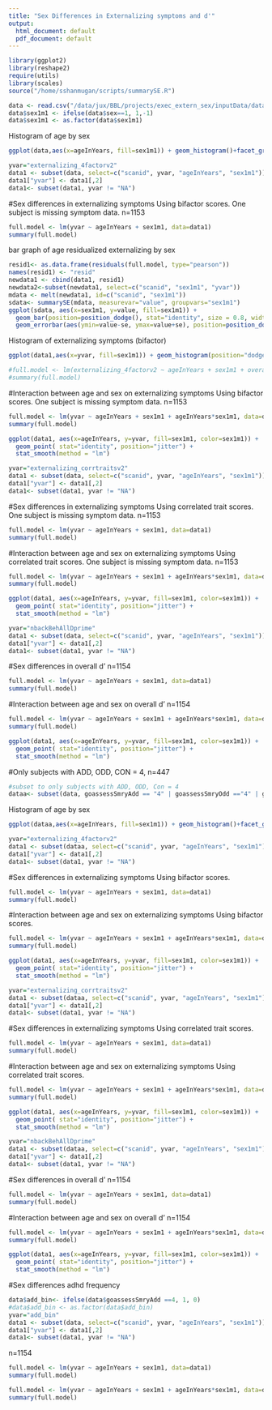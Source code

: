 ```yaml
---
title: "Sex Differences in Externalizing symptoms and d'"
output:
  html_document: default
  pdf_document: default
---
```


```r
library(ggplot2)
library(reshape2)
require(utils)
library(scales)
source("/home/sshanmugan/scripts/summarySE.R")
```


```r
data <- read.csv("/data/jux/BBL/projects/exec_extern_sex/inputData/data_agg/nback_n1154_from1601_20180827.csv")
data$sex1m1 <- ifelse(data$sex==1, 1,-1)
data$sex1m1 <- as.factor(data$sex1m1)
```

Histogram of age by sex

```r
ggplot(data,aes(x=ageInYears, fill=sex1m1)) + geom_histogram()+facet_grid(~sex1m1)
```

```r

yvar="externalizing_4factorv2"
data1 <- subset(data, select=c("scanid", yvar, "ageInYears", "sex1m1"))
data1["yvar"] <- data1[,2]
data1<- subset(data1, yvar != "NA")
```

#Sex differences in externalizing symptoms 
Using bifactor scores. One subject is missing symptom data. n=1153
```r
full.model <- lm(yvar ~ ageInYears + sex1m1, data=data1)
summary(full.model)
```

bar graph of age residualized externalizing by sex
```r
resid1<- as.data.frame(residuals(full.model, type="pearson"))
names(resid1) <- "resid"
newdata1 <- cbind(data1, resid1)
newdata2<-subset(newdata1, select=c("scanid", "sex1m1", "yvar"))
mdata <- melt(newdata1, id=c("scanid", "sex1m1"))
sdata<- summarySE(mdata, measurevar="value", groupvars="sex1m1")
ggplot(sdata, aes(x=sex1m1, y=value, fill=sex1m1)) + 
  geom_bar(position=position_dodge(), stat="identity", size = 0.8, width=0.65) +
  geom_errorbar(aes(ymin=value-se, ymax=value+se), position=position_dodge(0.65), width=0.15, size=0.8)
```

Histogram of externalizing symptoms (bifactor)

```r
ggplot(data1,aes(x=yvar, fill=sex1m1)) + geom_histogram(position="dodge")
```

```r
#full.model <- lm(externalizing_4factorv2 ~ ageInYears + sex1m1 + overall_psychopathology_4factorv2, data=data1)
#summary(full.model)
```

#Interaction between age and sex on externalizing symptoms
Using bifactor scores. One subject is missing symptom data. n=1153
```r
full.model <- lm(yvar ~ ageInYears + sex1m1 + ageInYears*sex1m1, data=data1)
summary(full.model)

ggplot(data1, aes(x=ageInYears, y=yvar, fill=sex1m1, color=sex1m1)) +
  geom_point( stat="identity", position="jitter") +
  stat_smooth(method = "lm") 
```


##########################
```r

yvar="externalizing_corrtraitsv2"
data1 <- subset(data, select=c("scanid", yvar, "ageInYears", "sex1m1"))
data1["yvar"] <- data1[,2]
data1<- subset(data1, yvar != "NA")
```

#Sex differences in externalizing symptoms 
Using correlated trait scores. One subject is missing symptom data. n=1153
```r
full.model <- lm(yvar ~ ageInYears + sex1m1, data=data1)
summary(full.model)
```

#Interaction between age and sex on externalizing symptoms
Using correlated trait scores. One subject is missing symptom data. n=1153
```r
full.model <- lm(yvar ~ ageInYears + sex1m1 + ageInYears*sex1m1, data=data1)
summary(full.model)

ggplot(data1, aes(x=ageInYears, y=yvar, fill=sex1m1, color=sex1m1)) +
  geom_point( stat="identity", position="jitter") +
  stat_smooth(method = "lm") 
```

#############

```r
yvar="nbackBehAllDprime"
data1 <- subset(data, select=c("scanid", yvar, "ageInYears", "sex1m1"))
data1["yvar"] <- data1[,2]
data1<- subset(data1, yvar != "NA")
```

#Sex differences in overall d'
n=1154
```r
full.model <- lm(yvar ~ ageInYears + sex1m1, data=data1)
summary(full.model)
```

#Interaction between age and sex on overall d'
n=1154
```r
full.model <- lm(yvar ~ ageInYears + sex1m1 + ageInYears*sex1m1, data=data1)
summary(full.model)

ggplot(data1, aes(x=ageInYears, y=yvar, fill=sex1m1, color=sex1m1)) +
  geom_point( stat="identity", position="jitter") +
  stat_smooth(method = "lm") 
```













########################################
#Only subjects with ADD, ODD, CON = 4, n=447
```r
#subset to only subjects with ADD, ODD, Con = 4
dataa<- subset(data, goassessSmryAdd == "4" | goassessSmryOdd =="4" | goassessSmryCon =="4")
```

Histogram of age by sex

```r
ggplot(dataa,aes(x=ageInYears, fill=sex1m1)) + geom_histogram()+facet_grid(~sex1m1)
```

```r
yvar="externalizing_4factorv2"
data1 <- subset(dataa, select=c("scanid", yvar, "ageInYears", "sex1m1"))
data1["yvar"] <- data1[,2]
data1<- subset(data1, yvar != "NA")
```

#Sex differences in externalizing symptoms 
Using bifactor scores. 
```r
full.model <- lm(yvar ~ ageInYears + sex1m1, data=data1)
summary(full.model)
```

#Interaction between age and sex on externalizing symptoms
Using bifactor scores. 
```r
full.model <- lm(yvar ~ ageInYears + sex1m1 + ageInYears*sex1m1, data=data1)
summary(full.model)

ggplot(data1, aes(x=ageInYears, y=yvar, fill=sex1m1, color=sex1m1)) +
  geom_point( stat="identity", position="jitter") +
  stat_smooth(method = "lm") 
```

#########################
```r
yvar="externalizing_corrtraitsv2"
data1 <- subset(dataa, select=c("scanid", yvar, "ageInYears", "sex1m1"))
data1["yvar"] <- data1[,2]
data1<- subset(data1, yvar != "NA")
```

#Sex differences in externalizing symptoms 
Using correlated trait scores. 
```r
full.model <- lm(yvar ~ ageInYears + sex1m1, data=data1)
summary(full.model)
```

#Interaction between age and sex on externalizing symptoms
Using correlated trait scores. 
```r
full.model <- lm(yvar ~ ageInYears + sex1m1 + ageInYears*sex1m1, data=data1)
summary(full.model)

ggplot(data1, aes(x=ageInYears, y=yvar, fill=sex1m1, color=sex1m1)) +
  geom_point( stat="identity", position="jitter") +
  stat_smooth(method = "lm") 
```


#############

```r
yvar="nbackBehAllDprime"
data1 <- subset(dataa, select=c("scanid", yvar, "ageInYears", "sex1m1"))
data1["yvar"] <- data1[,2]
data1<- subset(data1, yvar != "NA")
```

#Sex differences in overall d'
n=1154
```r
full.model <- lm(yvar ~ ageInYears + sex1m1, data=data1)
summary(full.model)
```

#Interaction between age and sex on overall d'
n=1154
```r
full.model <- lm(yvar ~ ageInYears + sex1m1 + ageInYears*sex1m1, data=data1)
summary(full.model)

ggplot(data1, aes(x=ageInYears, y=yvar, fill=sex1m1, color=sex1m1)) +
  geom_point( stat="identity", position="jitter") +
  stat_smooth(method = "lm") 
```












##################

#Sex differences adhd frequency
```r
data$add_bin<- ifelse(data$goassessSmryAdd ==4, 1, 0)
#data$add_bin <- as.factor(data$add_bin)
yvar="add_bin"
data1 <- subset(data, select=c("scanid", yvar, "ageInYears", "sex1m1"))
data1["yvar"] <- data1[,2]
data1<- subset(data1, yvar != "NA")
```

n=1154
```r
full.model <- lm(yvar ~ ageInYears + sex1m1, data=data1)
summary(full.model)
```
```r
full.model <- lm(yvar ~ ageInYears + sex1m1 + ageInYears*sex1m1, data=data1)
summary(full.model)
 
```
